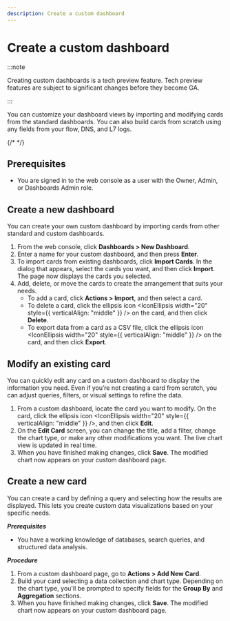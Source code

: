 ```yaml
---
description: Create a custom dashboard
---
```



# Create a custom dashboard

:::note

Creating custom dashboards is a tech preview feature.
Tech preview features are subject to significant changes before they become GA.

:::

You can customize your dashboard views by importing and modifying cards from the standard dashboards.
You can also build cards from scratch using any fields from your flow, DNS, and L7 logs.

{/* <Screenshot alt="Screenshot of Calico Cloud web console with view of custom dashboard." src="/img/calico-cloud/<path>" /> */}

## Prerequisites

* You are signed in to the web console as a user with the Owner, Admin, or Dashboards Admin role.

## Create a new dashboard

You can create your own custom dashboard by importing cards from other standard and custom dashboards.

1. From the web console, click **Dashboards > New Dashboard**.
1. Enter a name for your custom dashboard, and then press **Enter**.
1. To import cards from existing dashboards, click **Import Cards**.
   In the dialog that appears, select the cards you want, and then click **Import**.
   The page now displays the cards you selected.
1. Add, delete, or move the cards to create the arrangement that suits your needs.
   * To add a card, click **Actions > Import**, and then select a card.
   * To delete a card, click the ellipsis icon <IconEllipsis width="20" style={{ verticalAlign: "middle" }} /> on the card, and then click **Delete**.
   * To export data from a card as a CSV file, click the ellipsis icon <IconEllipsis width="20" style={{ verticalAlign: "middle" }} /> on the card, and then click **Export**.

## Modify an existing card

You can quickly edit any card on a custom dashboard to display the information you need.
Even if you’re not creating a card from scratch, you can adjust queries, filters, or visual settings to refine the data.

1. From a custom dashboard, locate the card you want to modify.
   On the card, click the ellipsis icon <IconEllipsis width="20" style={{ verticalAlign: "middle" }} />, and then click **Edit**.
1. On the **Edit Card** screen, you can change the title, add a filter, change the chart type, or make any other modifications you want.
   The live chart view is updated in real time.
1. When you have finished making changes, click **Save**.
   The modified chart now appears on your custom dashboard page.

## Create a new card

You can create a card by defining a query and selecting how the results are displayed.
This lets you create custom data visualizations based on your specific needs.

***Prerequisites***

* You have a working knowledge of databases, search queries, and structured data analysis.

***Procedure***

1. From a custom dashboard page, go to **Actions > Add New Card**.
1. Build your card selecting a data collection and chart type.
   Depending on the chart type, you'll be prompted to specify fields for the **Group By** and **Aggregation** sections.
1. When you have finished making changes, click **Save**.
   The modified chart now appears on your custom dashboard page.

